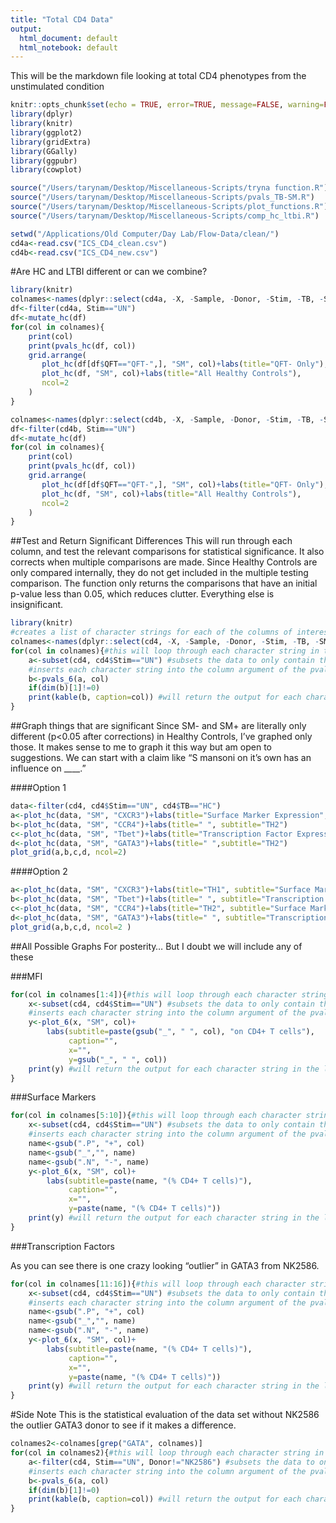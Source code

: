 ```yaml
---
title: "Total CD4 Data"
output:
  html_document: default
  html_notebook: default
---
```

This will be the markdown file looking at total CD4 phenotypes from the unstimulated condition

```r
knitr::opts_chunk$set(echo = TRUE, error=TRUE, message=FALSE, warning=FALSE, comment=NA)
library(dplyr)
library(knitr)
library(ggplot2)
library(gridExtra)
library(GGally)
library(ggpubr)
library(cowplot)
```

```r
source("/Users/tarynam/Desktop/Miscellaneous-Scripts/tryna function.R")
source("/Users/tarynam/Desktop/Miscellaneous-Scripts/pvals_TB-SM.R")
source("/Users/tarynam/Desktop/Miscellaneous-Scripts/plot_functions.R")
source("/Users/tarynam/Desktop/Miscellaneous-Scripts/comp_hc_ltbi.R")
```

```r
setwd("/Applications/Old Computer/Day Lab/Flow-Data/clean/")
cd4a<-read.csv("ICS_CD4_clean.csv")
cd4b<-read.csv("ICS_CD4_new.csv")
```

#Are HC and LTBI different or can we combine?
```r
library(knitr)
colnames<-names(dplyr::select(cd4a, -X, -Sample, -Donor, -Stim, -TB, -SM))
df<-filter(cd4a, Stim=="UN")
df<-mutate_hc(df)
for(col in colnames){
    print(col)
    print(pvals_hc(df, col))
    grid.arrange(
       plot_hc(df[df$QFT=="QFT-",], "SM", col)+labs(title="QFT- Only"), 
       plot_hc(df, "SM", col)+labs(title="All Healthy Controls"),
       ncol=2
    )
}
```

```r
colnames<-names(dplyr::select(cd4b, -X, -Sample, -Donor, -Stim, -TB, -SM))
df<-filter(cd4b, Stim=="UN")
df<-mutate_hc(df)
for(col in colnames){
    print(col)
    print(pvals_hc(df, col))
    grid.arrange(
       plot_hc(df[df$QFT=="QFT-",], "SM", col)+labs(title="QFT- Only"), 
       plot_hc(df, "SM", col)+labs(title="All Healthy Controls"),
       ncol=2
    )
}
```

##Test and Return Significant Differences
This will run through each column, and test the relevant comparisons for statistical significance. It also corrects when multiple comparisons are made. Since Healthy Controls are only compared internally, they do not get included in the multiple testing comparison. The function only returns the comparisons that have an initial p-value less than 0.05, which reduces clutter. Everything else is insignificant.
```r
library(knitr)
#creates a list of character strings for each of the columns of interest
colnames<-names(dplyr::select(cd4, -X, -Sample, -Donor, -Stim, -TB, -SM))
for(col in colnames){#this will loop through each character string in the list
    a<-subset(cd4, cd4$Stim=="UN") #subsets the data to only contain the unstimulated samples
    #inserts each character string into the column argument of the pvals function written above
    b<-pvals_6(a, col)
    if(dim(b)[1]!=0)
    print(kable(b, caption=col)) #will return the output for each character string in the loop
}
```

##Graph things that are significant
Since SM- and SM+ are literally only different (p<0.05 after corrections) in Healthy Controls, I've graphed only those. It makes sense to me to graph it this way but am open to suggestions. We can start with a claim like "S mansoni on it's own has an influence on ____."  

####Option 1
```r
data<-filter(cd4, cd4$Stim=="UN", cd4$TB=="HC")
a<-plot_hc(data, "SM", "CXCR3")+labs(title="Surface Marker Expression", subtitle="TH1")
b<-plot_hc(data, "SM", "CCR4")+labs(title=" ", subtitle="TH2")
c<-plot_hc(data, "SM", "Tbet")+labs(title="Transcription Factor Expression", subtitle="TH1")
d<-plot_hc(data, "SM", "GATA3")+labs(title=" ",subtitle="TH2")
plot_grid(a,b,c,d, ncol=2)
```

####Option 2
```r
a<-plot_hc(data, "SM", "CXCR3")+labs(title="TH1", subtitle="Surface Marker")
b<-plot_hc(data, "SM", "Tbet")+labs(title=" ", subtitle="Transcription Factor")
c<-plot_hc(data, "SM", "CCR4")+labs(title="TH2", subtitle="Surface Marker")
d<-plot_hc(data, "SM", "GATA3")+labs(title=" ", subtitle="Transcription Factor")
plot_grid(a,b,c,d, ncol=2 )
```

##All Possible Graphs
For posterity... But I doubt we will include any of these

###MFI
```r
for(col in colnames[1:4]){#this will loop through each character string in the list
    x<-subset(cd4, cd4$Stim=="UN") #subsets the data to only contain the unstimulated samples
    #inserts each character string into the column argument of the pvals function written above
    y<-plot_6(x, "SM", col)+
        labs(subtitle=paste(gsub("_", " ", col), "on CD4+ T cells"), 
             caption="",
             x="",
             y=gsub("_", " ", col))
    print(y) #will return the output for each character string in the loop
}
```


###Surface Markers
```r
for(col in colnames[5:10]){#this will loop through each character string in the list
    x<-subset(cd4, cd4$Stim=="UN") #subsets the data to only contain the unstimulated samples
    #inserts each character string into the column argument of the pvals function written above
    name<-gsub(".P", "+", col)
    name<-gsub("_","", name)
    name<-gsub(".N", "-", name)
    y<-plot_6(x, "SM", col)+
        labs(subtitle=paste(name, "(% CD4+ T cells)"), 
             caption="",
             x="",
             y=paste(name, "(% CD4+ T cells)"))
    print(y) #will return the output for each character string in the loop
}
```


###Transcription Factors

As you can see there is one crazy looking "outlier" in GATA3 from NK2586. 
```r
for(col in colnames[11:16]){#this will loop through each character string in the list
    x<-subset(cd4, cd4$Stim=="UN") #subsets the data to only contain the unstimulated samples
    #inserts each character string into the column argument of the pvals function written above
    name<-gsub(".P", "+", col)
    name<-gsub("_","", name)
    name<-gsub(".N", "-", name)
    y<-plot_6(x, "SM", col)+
        labs(subtitle=paste(name, "(% CD4+ T cells)"), 
             caption="",
             x="",
             y=paste(name, "(% CD4+ T cells)"))
    print(y) #will return the output for each character string in the loop
}
```

#Side Note
This is the statistical evaluation of the data set without NK2586 the outlier GATA3 donor to see if it makes a difference.
```r
colnames2<-colnames[grep("GATA", colnames)]
for(col in colnames2){#this will loop through each character string in the list
    a<-filter(cd4, Stim=="UN", Donor!="NK2586") #subsets the data to only contain the unstimulated samples
    #inserts each character string into the column argument of the pvals function written above
    b<-pvals_6(a, col)
    if(dim(b)[1]!=0)
    print(kable(b, caption=col)) #will return the output for each character string in the loop
}
```



